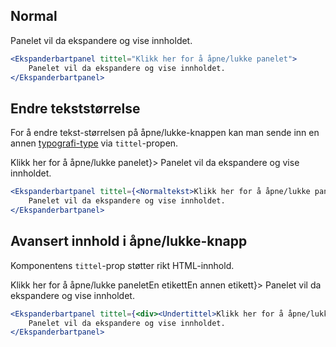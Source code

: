 
## Normal

<Example>
    <Ekspanderbartpanel tittel="Klikk her for å åpne/lukke panelet">
        Panelet vil da ekspandere og vise innholdet.
    </Ekspanderbartpanel>
</Example>

```jsx
<Ekspanderbartpanel tittel="Klikk her for å åpne/lukke panelet">
    Panelet vil da ekspandere og vise innholdet.
</Ekspanderbartpanel>
```

## Endre tekststørrelse

For å endre tekst-størrelsen på åpne/lukke-knappen kan man sende inn en annen
[typografi-type](/components/typografi) via `tittel`-propen.

<Example>
    <Ekspanderbartpanel tittel={<Normaltekst>Klikk her for å åpne/lukke panelet</Normaltekst>}>
        Panelet vil da ekspandere og vise innholdet.
    </Ekspanderbartpanel>
</Example>

```jsx
<Ekspanderbartpanel tittel={<Normaltekst>Klikk her for å åpne/lukke panelet</Normaltekst>}>
    Panelet vil da ekspandere og vise innholdet.
</Ekspanderbartpanel>
```

## Avansert innhold i åpne/lukke-knapp

Komponentens `tittel`-prop støtter rikt HTML-innhold.

<Example>
    <Ekspanderbartpanel tittel={<div><Undertittel>Klikk her for å åpne/lukke panelet</Undertittel><Etikett type="suksess">En etikett</Etikett><Etikett type="fokus" style={{marginLeft:'0.5rem'}}>En annen etikett</Etikett></div>}>
        Panelet vil da ekspandere og vise innholdet.
    </Ekspanderbartpanel>
</Example>

```jsx
<Ekspanderbartpanel tittel={<div><Undertittel>Klikk her for å åpne/lukke panelet</Undertittel><Etikett type="suksess">En etikett</Etikett><Etikett type="fokus" style={{marginLeft:'0.5rem'}}>En annen etikett</Etikett></div>}>
    Panelet vil da ekspandere og vise innholdet.
</Ekspanderbartpanel>
```